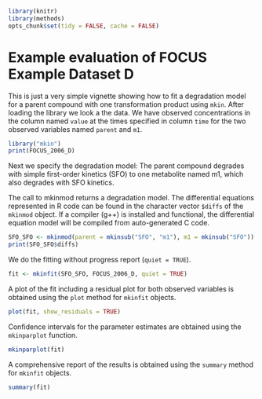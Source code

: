 <!--
%\VignetteEngine{knitr::knitr}
%\VignetteIndexEntry{Simple Evaluation of FOCUS Example Dataset D}
-->

```{r, include = FALSE}
library(knitr)
library(methods)
opts_chunk$set(tidy = FALSE, cache = FALSE)
```
# Example evaluation of FOCUS Example Dataset D

This is just a very simple vignette showing how to fit a degradation model for a parent 
compound with one transformation product using `mkin`.  After loading the
library we look a the data. We have observed concentrations in the column named
`value` at the times specified in column `time` for the two observed variables
named `parent` and `m1`.


```{r}
library("mkin")
print(FOCUS_2006_D)
```

Next we specify the degradation model: The parent compound degrades with simple first-order
kinetics (SFO) to one metabolite named m1, which also degrades with SFO kinetics.

The call to mkinmod returns a degradation model. The differential equations represented in 
R code can be found in the character vector `$diffs` of the `mkinmod` object. If
a compiler (g++) is installed and functional, the differential equation model
will be compiled from auto-generated C code.


```{r}
SFO_SFO <- mkinmod(parent = mkinsub("SFO", "m1"), m1 = mkinsub("SFO"))
print(SFO_SFO$diffs)
```

We do the fitting without progress report (`quiet = TRUE`).


```{r}
fit <- mkinfit(SFO_SFO, FOCUS_2006_D, quiet = TRUE)
```

A plot of the fit including a residual plot for both observed variables is obtained
using the `plot` method for `mkinfit` objects.

```{r, fig.height = 7}
plot(fit, show_residuals = TRUE)
```

Confidence intervals for the parameter estimates are obtained using the `mkinparplot` function.


```{r}
mkinparplot(fit)
```

A comprehensive report of the results is obtained using the `summary` method for `mkinfit`
objects.


```{r}
summary(fit)
```
